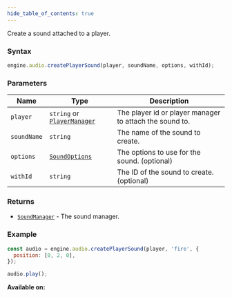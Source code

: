 ```yaml
---
hide_table_of_contents: true
---
```



Create a sound attached to a player.

### Syntax

```js
engine.audio.createPlayerSound(player, soundName, options, withId);
```

### Parameters

| Name        | Type                                                    | Description                                             |
| ----------- | ------------------------------------------------------- | ------------------------------------------------------- |
| `player`    | `string` or [`PlayerManager`](/sdk/types/PlayerManager) | The player id or player manager to attach the sound to. |
| `soundName` | `string`                                                | The name of the sound to create.                        |
| `options`   | [`SoundOptions`](/sdk/types/SoundOptions)               | The options to use for the sound. (optional)            |
| `withId`    | `string`                                                | The ID of the sound to create. (optional)               |

### Returns

- [`SoundManager`](/sdk/types/SoundManager) - The sound manager.

### Example

```js
const audio = engine.audio.createPlayerSound(player, 'fire', {
  position: [0, 2, 0],
});

audio.play();
```

**Available on:** <ClientTag />
